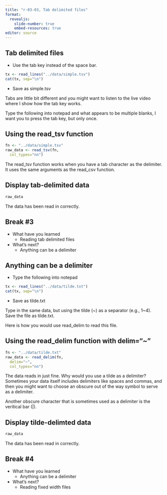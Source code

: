 ```yaml
---
title: "r-03-03, Tab delimited files"
format: 
  revealjs:
    slide-number: true
    embed-resources: true
editor: source
---
```


## Tab delimited files

+ Use the tab key instead of the space bar.

```r
tx <- read_lines("../data/simple.tsv")
cat(tx, sep="\n")
```

+ Save as simple.tsv

::: notes

Tabs are little bit different and you might want to listen to the live video where I show how the tab key works.

Type the following into notepad and what appears to be multiple blanks, I want you to press the tab key, but only once.

:::

## Using the read_tsv function

```r
fn <- "../data/simple.tsv"
raw_data <- read_tsv(fn, 
  col_types="nn")
```

::: notes

The read_tsv function works when you have a tab character as the delimiter. It uses the same arguments as the read_csv function.

:::

## Display tab-delimited data

```r
raw_data
```

::: notes

The data has been read in correctly.

:::

## Break #3

+ What have you learned
  + Reading tab delimited files  
+ What's next?
  + Anything can be a delimiter

## Anything can be a delimiter

+ Type the following into notepad

```r
tx <- read_lines("../data/tilde.txt")
cat(tx, sep="\n")
```

+ Save as tilde.txt

::: notes

Type in the same data, but using the tilde (~) as a separator (e.g., 1~4). Save the file as tilde.txt.

Here is how you would use read_delim to read this file.

:::

## Using the read_delim function with delim="~"

```r
fn <- "../data/tilde.txt"
raw_data <- read_delim(fn,
  delim="~",
  col_types="nn")
```

::: notes

The data reads in just fine. Why would you use a tilde as a delimiter? Sometimes your data itself includes delimiters like spaces and commas, and then you might want to choose an obscure out of the way symbol to serve as a delimiter.

Another obscure character that is sometimes used as a delimiter is the veritical bar (|).

:::

## Display tilde-delimted data

```r
raw_data
```

::: notes

The data has been read in correctly.

:::

## Break #4

+ What have you learned
  + Anything can be a delimiter
+ What's next?
  + Reading fixed width files


